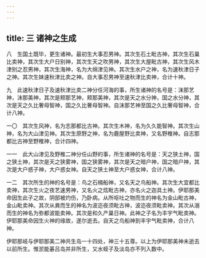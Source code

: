 ```yaml
---
---
---
```

title: 三 诸神之生成
---




八　生国土既毕，更生诸神。最初生大事忍男神。其次生石土毗古神，其次生石巢比卖神，其次生大户日别神，其次生天之吹男神，其次生大屋毗古神，其次生风木津别之忍男神，其次生海神，名为大绵津见神。其次生水户之神，名为速秋津日子之神。其次生妹速秋津比卖之神。自大事忍男神至速秋津比卖神，合计十神。

九　此速秋津日子及速秋津比卖二神分任河海的事，所生诸神的名号是：沫那艺神，沫那美神，其次是颊那艺神，颊那美神，其次是天之水分神，国之水分神，其次是天之久比奢母智神，国之久比奢母智神。自沫那艺神至国之久比奢母智神，合计八神。

一〇　其次生风神，名为志那都比古神。其次生木神，名为久久能智神。其次生山神，名为大山津见神。其次生原野之神，名为鹿屋野比卖神，又名野椎神。自志那都比古神至野椎神，合计四神。

一一　此大山津见及野椎二神分任山野的事，所生诸神的名号是：天之狭土神，国之狭土神，其次是天之狭雾神，国之狭雾神，其次是天之暗户神，国之暗户神，其次是大户惑子神，大户惑女神。自天之狭土神至大户惑女神，合计八神。

一二　其次所生的神的名号是：鸟之石楠船神，又名天之鸟船神。其次生大宜都比卖神，其次生火之夜艺速男神，又名火之炫毗古神，亦名火之迦具土神。伊耶那美命因生此子之故，阴部被灼伤，乃卧病。从所呕吐之物而生的神名为金山毗古神，金山毗卖神。其次从粪而生的神名为波迩夜须毗古神，波迩夜须毗卖神。其次从溺而生的神名为弥都波能卖神。其次是和久产巢日神。此神之子名为丰宇气毗卖神。伊耶那美命因生火神的缘故，遂尔逝去。自天之鸟船神到丰宇气毗卖神，合计八神。

伊耶那岐与伊耶那美二神共生岛一十四处，神三十五尊。以上为伊耶那美神未逝去以前所生。惟淤能碁吕岛并非所生，又水蛭子及淡岛亦不列入数中。